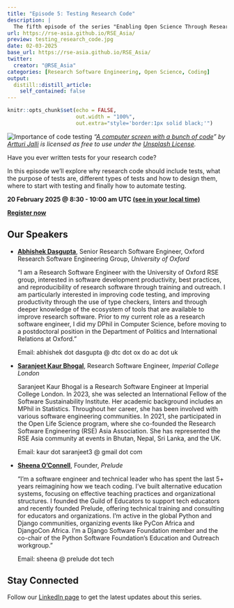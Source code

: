 ```yaml
---
title: "Episode 5: Testing Research Code"
description: |
  The fifth episode of the series "Enabling Open Science Through Research Code" jointly organised by [RSE Asia Association](https://rse-asia.github.io/RSE_Asia/) and [RSSE Africa](https://rsse.africa).
url: https://rse-asia.github.io/RSE_Asia/
preview: testing_research_code.jpg
date: 02-03-2025
base_url: https://rse-asia.github.io/RSE_Asia/
twitter:
  creator: "@RSE_Asia"
categories: [Research Software Engineering, Open Science, Coding]
output:
  distill::distill_article:
    self_contained: false
---
```


```r
knitr::opts_chunk$set(echo = FALSE,
                      out.width = "100%",
                      out.extra="style='border:1px solid black;'")
```

![Importance of code testing](testing_research_code.jpg)
_"[A computer screen with a bunch of code](https://unsplash.com/photos/black-flat-screen-computer-monitor-g5_rxRjvKmg?utm_content=creditCopyText&utm_medium=referral&utm_source=unsplash)" by [Artturi Jalli](https://unsplash.com/@artturijalli?utm_content=creditCopyText&utm_medium=referral&utm_source=unsplash) is licensed as free to use under the [Unsplash License](https://unsplash.com/license)._

Have you ever written tests for your research code?

In this episode we’ll explore why research code should include tests, what the purpose of tests are, different types of tests and how to design them, where to start with testing and finally how to automate testing.

**20 February 2025 @ 8:30 - 10:00 am UTC [(see in your local time)](https://www.timeanddate.com/worldclock/fixedtime.html?msg=Testing+Research+Code&iso=20250220T0830&p1=1440&ah=1&am=30)**

**[Register now](https://us06web.zoom.us/meeting/register/tZArd-GvqzkiGt13BRkCV_4mAIa0uRWeGgeE#/registration)**

## Our Speakers

- **[Abhishek Dasgupta](https://www.linkedin.com/in/abhidg/)**,
  Senior Research Software Engineer, Oxford Research Software Engineering Group, _University of Oxford_
  
  "I am a Research Software Engineer with the University of Oxford RSE group, interested in software development productivity, best practices, and reproducibility of research software through training and outreach. I am particularly interested in improving code testing, and improving productivity through the use of type checkers, linters and through deeper knowledge of the ecosystem of tools that are available to improve research software. Prior to my current role as a research software engineer, I did my DPhil in Computer Science, before moving to a postdoctoral position in the Department of Politics and International Relations at Oxford."
 
  Email: abhishek dot dasgupta @ dtc dot ox do ac dot uk

- **[Saranjeet Kaur Bhogal](https://www.linkedin.com/in/saranjeet-k-48ab769b/)**,
  Research Software Engineer, _Imperial College London_
  
  Saranjeet Kaur Bhogal is a Research Software Engineer at Imperial College London. In 2023, she was selected an International Fellow of the Software Sustainability Institute. Her academic background includes an MPhil in Statistics. Throughout her career, she has been involved with various software engineering communities. In 2021, she participated in the Open Life Science program, where she co-founded the Research Software Engineering (RSE) Asia Association. She has represented the RSE Asia community at events in Bhutan, Nepal, Sri Lanka, and the UK.
  
  Email: kaur dot saranjeet3 @ gmail dot com
  
- **[Sheena O'Connell](https://www.linkedin.com/in/sheena-o-connell-0bb72527/)**, Founder, _Prelude_
  
  "I’m a software engineer and technical leader who has spent the last 5+ years reimagining how we teach coding. I’ve built alternative education systems, focusing on effective teaching practices and organizational structures. I founded the Guild of Educators to support tech educators and recently founded Prelude, offering technical training and consulting for educators and organizations. I’m active in the global Python and Django communities, organizing events like PyCon Africa and DjangoCon Africa. I’m a Django Software Foundation member and the co-chair of the Python Software Foundation’s Education and Outreach workgroup."
  
  Email: sheena @ prelude dot tech

## Stay Connected

Follow our [LinkedIn page](https://www.linkedin.com/company/rse-asia-association/) to get the latest updates about this series.
